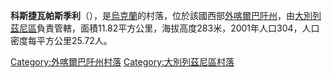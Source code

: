 {{coord|48|51|19|N|22|33|2|E|scale:30000|display=title}}

'''科斯捷瓦帕斯季利'''（{{lang-uk|Костева Пастіль}}），是[[烏克蘭|烏克蘭]]的村落，位於該國西部[[外喀爾巴阡州|外喀爾巴阡州]]，由[[大別列茲尼區|大別列茲尼區]]負責管轄，面積11.82平方公里，海拔高度283米，2001年人口304，人口密度每平方公里25.72人。

{{DEFAULTSORT:Костева Пастіль}}

[[Category:外喀爾巴阡州村落|Category:外喀爾巴阡州村落]]
[[Category:大別列茲尼區村落|Category:大別列茲尼區村落]]


{{Zakarpattia-geo-stub}}